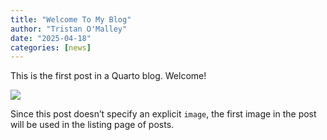 ```yaml
---
title: "Welcome To My Blog"
author: "Tristan O'Malley"
date: "2025-04-18"
categories: [news]
---
```


This is the first post in a Quarto blog. Welcome!

![](thumbnail.webp)

Since this post doesn't specify an explicit `image`, the first image in the post will be used in the listing page of posts.
